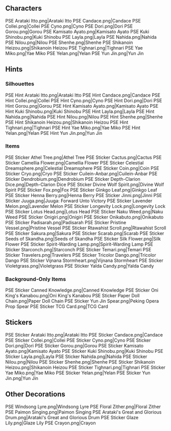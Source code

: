 {{Event Tabs}}

==Characters==
<gallery>
PSE Arataki Itto.png|Arataki Itto
PSE Candace.png|Candace
PSE Collei.png|Collei
PSE Cyno.png|Cyno
PSE Dori.png|Dori
PSE Gorou.png|Gorou
PSE Kamisato Ayato.png|Kamisato Ayato
PSE Kuki Shinobu.png|Kuki Shinobu
PSE Layla.png|Layla
PSE Nahida.png|Nahida
PSE Nilou.png|Nilou
PSE Shenhe.png|Shenhe
PSE Shikanoin Heizou.png|Shikanoin Heizou
PSE Tighnari.png|Tighnari
PSE Yae Miko.png|Yae Miko
PSE Yelan.png|Yelan
PSE Yun Jin.png|Yun Jin
</gallery>

==Hints==
===Silhouettes===
<gallery>
PSE Hint Arataki Itto.png|Arataki Itto
PSE Hint Candace.png|Candace
PSE Hint Collei.png|Collei
PSE Hint Cyno.png|Cyno
PSE Hint Dori.png|Dori
PSE Hint Gorou.png|Gorou
PSE Hint Kamisato Ayato.png|Kamisato Ayato
PSE Hint Kuki Shinobu.png|Kuki Shinobu
PSE Hint Layla.png|Layla
PSE Hint Nahida.png|Nahida
PSE Hint Nilou.png|Nilou
PSE Hint Shenhe.png|Shenhe
PSE Hint Shikanoin Heizou.png|Shikanoin Heizou
PSE Hint Tighnari.png|Tighnari
PSE Hint Yae Miko.png|Yae Miko
PSE Hint Yelan.png|Yelan
PSE Hint Yun Jin.png|Yun Jin
</gallery>

===Items===
<gallery>
PSE Sticker Athel Tree.png|Athel Tree
PSE Sticker Cactus.png|Cactus
PSE Sticker Camellia Flower.png|Camellia Flower
PSE Sticker Celestial Dreamsphere.png|Celestial Dreamsphere
PSE Sticker Coin.png|Coin
PSE Sticker Cryo.png|Cryo
PSE Sticker Cuilein-Anbar.png|Cuilein-Anbar
PSE Sticker Dendrobium.png|Dendrobium
PSE Sticker Depth-Clarion Dice.png|Depth-Clarion Dice
PSE Sticker Divine Wolf Spirit.png|Divine Wolf Spirit
PSE Sticker Fox.png|Fox
PSE Sticker Ginkgo Leaf.png|Ginkgo Leaf
PSE Sticker Henna Berry.png|Henna Berry
PSE Sticker Jinni.png|Jinni
PSE Sticker Juuga.png|Juuga: Forward Unto Victory
PSE Sticker Lavender Melon.png|Lavender Melon
PSE Sticker Longevity Lock.png|Longevity Lock
PSE Sticker Lotus Head.png|Lotus Head
PSE Sticker Naku Weed.png|Naku Weed
PSE Sticker Onigiri.png|Onigiri
PSE Sticker Onikabuto.png|Onikabuto
PSE Sticker Padisarah.png|Padisarah
PSE Sticker Pristine Vessel.png|Pristine Vessel
PSE Sticker Rtawahist Scroll.png|Rtawahist Scroll
PSE Sticker Sakura.png|Sakura
PSE Sticker Scarab.png|Scarab
PSE Sticker Seeds of Skandha.png|Seeds of Skandha
PSE Sticker Silk Flower.png|Silk Flower
PSE Sticker Spirit-Warding Lamp.png|Spirit-Warding Lamp
PSE Sticker Starconch.png|Starconch
PSE Sticker Temari.png|Temari
PSE Sticker Travelers.png|Travelers
PSE Sticker Tricolor Dango.png|Tricolor Dango
PSE Sticker Vijnana Stormheart.png|Vijnana Stormheart
PSE Sticker Violetgrass.png|Violetgrass
PSE Sticker Yalda Candy.png|Yalda Candy
</gallery>

===Background-Only Items===
<gallery>
PSE Sticker Canned Knowledge.png|Canned Knowledge
PSE Sticker Oni King's Kanabou.png|Oni King's Kanabou
PSE Sticker Paper Doll Chain.png|Paper Doll Chain
PSE Sticker Yun Jin Spear.png|Peking Opera Prop Spear
PSE Sticker TCG Card.png|TCG Card
</gallery>

==Stickers==
<gallery>
PSE Sticker Arataki Itto.png|Arataki Itto
PSE Sticker Candace.png|Candace
PSE Sticker Collei.png|Collei
PSE Sticker Cyno.png|Cyno
PSE Sticker Dori.png|Dori
PSE Sticker Gorou.png|Gorou
PSE Sticker Kamisato Ayato.png|Kamisato Ayato
PSE Sticker Kuki Shinobu.png|Kuki Shinobu
PSE Sticker Layla.png|Layla
PSE Sticker Nahida.png|Nahida
PSE Sticker Nilou.png|Nilou
PSE Sticker Shenhe.png|Shenhe
PSE Sticker Shikanoin Heizou.png|Shikanoin Heizou
PSE Sticker Tighnari.png|Tighnari
PSE Sticker Yae Miko.png|Yae Miko
PSE Sticker Yelan.png|Yelan
PSE Sticker Yun Jin.png|Yun Jin
</gallery>

==Other Decorations==
<gallery>
PSE Windsong Lyre.png|Windsong Lyre
PSE Floral Zither.png|Floral Zither
PSE Paimon Singing.png|Paimon Singing
PSE Arataki's Great and Glorious Drum.png|Arataki's Great and Glorious Drum
PSE Sticker Glaze Lily.png|Glaze Lily
PSE Crayon.png|Crayon
</gallery>
